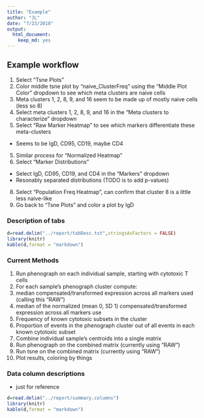 ```yaml
---
title: "Example"
author: "JL"
date: "7/23/2018"
output: 
  html_document: 
    keep_md: yes
---
```


## Example workflow
1. Select "Tsne Plots"
1. Color middle tsne plot by "naive_ClusterFreq" using the "Middle Plot Color" dropdown to see which meta clusters are naive cells
2. Meta clusters 1, 2, 8, 9, and 16 seem to be made up of mostly naive cells (less so 8)
3. Select meta clusters 1, 2, 8, 9, and 16 in the "Meta clusters to characterize" dropdown
4. Select "Raw Marker Heatmap" to see which markers differentiate these meta-clusters
  - Seems to be IgD, CD95, CD19, maybe CD4
5. Similar process for "Normalized Heatmap"
6. Select "Marker Distributions"
  - Select IgD, CD95, CD19, and CD4 in the "Markers" dropdown
  - Resonably separated distributions (TODO is to add p-values)
8. Select "Population Freq Heatmap", can confirm that cluster 8 is a little less naive-like
7. Go back to "Tsne Plots" and color a plot by IgD 

### Description of tabs



```r

d=read.delim("../report/tabDesc.txt",stringsAsFactors = FALSE)
library(knitr)
kable(d,format = "markdown")

```


### Current Methods


1. Run phenograph on each individual sample, starting with cytotoxic T cells
2. For each sample's phenograph cluster compute:
  1.  median compensated/transformed expression across all markers used (calling this "RAW")
  2.  median of the normalized (mean 0, SD 1) compensated/transformed expression across all markers use
  3. Frequency of known cytotoxic subsets in the cluster
  4.  Proportion of events in the phenograph cluster out of all events in each known cytotoxic subset
3. Combine individual sample's centroids into a single matrix
4. Run phenograph on the combined matrix (currently using "RAW")
5. Run tsne on the combined matrix (currently using "RAW")
6. Plot results, coloring by things

### Data column descriptions

- just for reference

```r

d=read.delim("../report/summary.columns")
library(knitr)
kable(d,format = "markdown")

```

